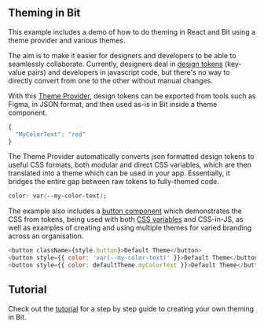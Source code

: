 ## Theming in Bit

This example includes a demo of how to do theming in React and Bit using a theme provider and various themes.

The aim is to make it easier for designers and developers to be able to seamlessly collaborate. Currently, designers deal in [design tokens](https://bit.dev/learn-bit-react/theming/themes/theme-provider/~code/default-theme-tokens.tsx) (key-value pairs) and developers in javascript code, but there's no way to directly convert from one to the other without manual changes.

With this [Theme Provider](https://bit.dev/learn-bit-react/theming/themes/theme-provider/~code/default-theme-tokens.tsx), design tokens can be exported from tools such as Figma, in JSON format, and then used as-is in Bit inside a theme component.

```js
{
  "MyColorText": "red"
}
```

The Theme Provider automatically converts json formatted design tokens to useful CSS formats, both modular and direct CSS variables, which are then translated into a theme which can be used in your app. Essentially, it bridges the entire gap between raw tokens to fully-themed code.

```css
color: var(--my-color-text);
```

The example also includes a [button component](https://bit.dev/learn-bit-react/theming/example/button) which demonstrates the CSS from tokens, being used with both [CSS variables](https://bit.dev/learn-bit-react/theming/example/button/~code/button.module.scss) and CSS-in-JS, as well as examples of creating and using multiple themes for varied branding across an organisation.

```js
<button className={style.button}>Default Theme</button>
<button style={{ color: 'var(--my-color-text)' }}>Default Theme</button>
<button style={{ color: defaultTheme.myColorText }}>Default Theme</button>

```

## Tutorial

Check out the [tutorial](https://bit.dev/learn-bit-react/theming/tutorial) for a step by step guide to creating your own theming in Bit.
